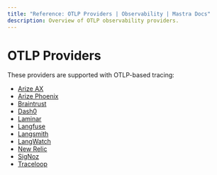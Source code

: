 ```yaml
---
title: "Reference: OTLP Providers | Observability | Mastra Docs"
description: Overview of OTLP observability providers.
---
```


# OTLP Providers

These providers are supported with OTLP-based tracing:

- [Arize AX](./arize-ax)
- [Arize Phoenix](./arize-phoenix)
- [Braintrust](./braintrust)
- [Dash0](./dash0)
- [Laminar](./laminar)
- [Langfuse](./langfuse)
- [Langsmith](./langsmith)
- [LangWatch](./langwatch)
- [New Relic](./new-relic)
- [SigNoz](./signoz)
- [Traceloop](./traceloop)
